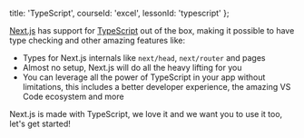 
  title: 'TypeScript',
  courseId: 'excel',
  lessonId: 'typescript'
};

[Next.js](https://nextjs.org/) has support for [TypeScript](http://www.typescriptlang.org/) out of the box, making it possible to have type checking and other amazing features like:

- Types for Next.js internals like `next/head`, `next/router` and pages
- Almost no setup, Next.js will do all the heavy lifting for you
- You can leverage all the power of TypeScript in your app without limitations, this includes a better developer experience, the amazing VS Code ecosystem and more

Next.js is made with TypeScript, we love it and we want you to use it too, let's get started!

